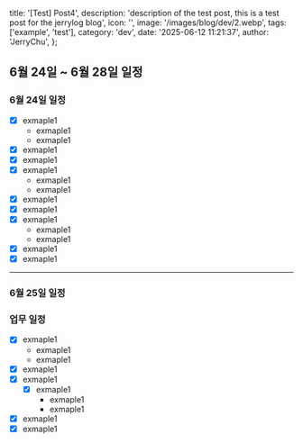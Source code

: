   title: '[Test] Post4',
  description:
    'description of the test post, this is a test post for the jerrylog blog',
  icon: '',
  image: '/images/blog/dev/2.webp',
  tags: ['example', 'test'],
  category: 'dev',
  date: '2025-06-12 11:21:37',
  author: 'JerryChu',
};

## 6월 24일 ~ 6월 28일 일정

### 6월 24일 일정

- [x] exmaple1
  - exmaple1
  - exmaple1
- [x] exmaple1
- [x] exmaple1
- [x] exmaple1
  - exmaple1
  - exmaple1
- [x] exmaple1
- [x] exmaple1
- [x] exmaple1
  - exmaple1
  - exmaple1
- [x] exmaple1
- [x] exmaple1

---

### 6월 25일 일정

### 업무 일정

- [x] exmaple1
  - exmaple1
  - exmaple1
- [x] exmaple1
- [x] exmaple1
  - [x] exmaple1
    - exmaple1
    - exmaple1
- [x] exmaple1
- [x] exmaple1

